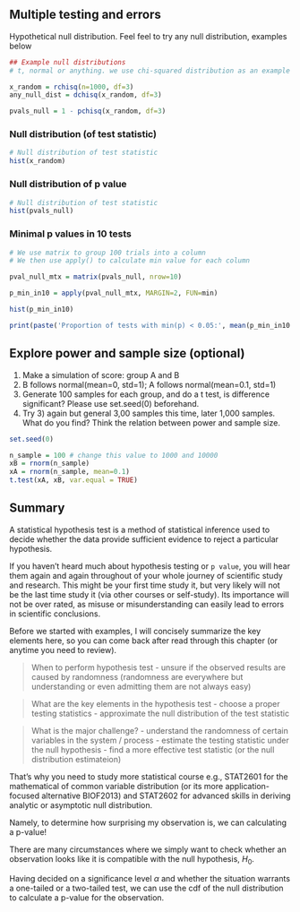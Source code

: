 
## Multiple testing and errors

Hypothetical null distribution. 
Feel feel to try any null distribution, examples below

```r
## Example null distributions
# t, normal or anything. we use chi-squared distribution as an example

x_random = rchisq(n=1000, df=3)
any_null_dist = dchisq(x_random, df=3)

pvals_null = 1 - pchisq(x_random, df=3)
```


### Null distribution (of test statistic)


```r
# Null distribution of test statistic
hist(x_random)
```

### Null distribution of p value

```r
# Null distribution of test statistic
hist(pvals_null)
```

### Minimal p values in 10 tests

```r
# We use matrix to group 100 trials into a column
# We then use apply() to calculate min value for each column

pval_null_mtx = matrix(pvals_null, nrow=10)

p_min_in10 = apply(pval_null_mtx, MARGIN=2, FUN=min)
```

```r
hist(p_min_in10)
```

```r
print(paste('Proportion of tests with min(p) < 0.05:', mean(p_min_in10 < 0.05)))
```

## Explore power and sample size (optional) { #power-analysis }

1. Make a simulation of score: group A and B
2. B follows normal(mean=0, std=1); A follows normal(mean=0.1, std=1)
3. Generate 100 samples for each group, and do a t test, is difference significant? Please use set.seed(0) beforehand.
4. Try 3) again but general 3,00 samples this time, later 1,000 samples. What 
   do you find? Think the relation between power and sample size.

```r
set.seed(0)

n_sample = 100 # change this value to 1000 and 10000
xB = rnorm(n_sample)
xA = rnorm(n_sample, mean=0.1)
t.test(xA, xB, var.equal = TRUE)
```

## Summary

A statistical hypothesis test is a method of statistical inference used to decide whether the data provide sufficient evidence to reject a particular hypothesis. 


If you haven't heard much about hypothesis testing or `p value`, you will hear
them again and again throughout of your whole journey of scientific study and 
research. This might be your first time study it, but very likely will not be
the last time study it (via other courses or self-study). Its importance will 
not be over rated, as misuse or misunderstanding can easily lead to errors in
scientific conclusions.

Before we started with examples, I will concisely summarize the key elements 
here, so you can come back after read through this chapter (or anytime you need
to review).

> When to perform hypothesis test
  - unsure if the observed results are caused by randomness (randomness are 
    everywhere but understanding or even admitting them are not always easy)

> What are the key elements in the hypothesis test
  - choose a proper testing statistics
  - approximate the null distribution of the test statistic

> What is the major challenge?
  - understand the randomness of certain variables in the system / process
  - estimate the testing statistic under the null hypothesis
  - find a more effective test statistic (or the null distribution estimateion)
  
That's why you need to study more statistical course e.g., STAT2601 for the 
mathematical of common variable distribution (or its more application-focused 
alternative BIOF2013) and STAT2602 for advanced skills in deriving analytic or 
asymptotic null distribution.


Namely, to determine how surprising my observation is, we can calculating a p-value!

There are many circumstances where we simply want to check whether an observation looks like it is compatible with the null hypothesis, $H_{0}$.

Having decided on a significance level $\alpha$ and whether the situation warrants a one-tailed or a two-tailed test, we can use the cdf of the null distribution to calculate a p-value for the observation.

